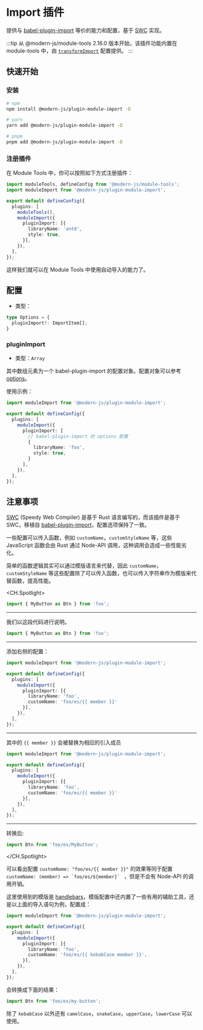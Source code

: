 # Import 插件

提供与 [babel-plugin-import](https://github.com/umijs/babel-plugin-import) 等价的能力和配置，基于 [SWC](https://swc.rs/) 实现。

:::tip
从 @modern-js/module-tools 2.16.0 版本开始，该插件功能内置在 module-tools 中，由 [`transformImport`](api/config/build-config.html#transformimport)
 配置提供。
:::

## 快速开始

### 安装

```bash
# npm
npm install @modern-js/plugin-module-import -D

# yarn
yarn add @modern-js/plugin-module-import -D

# pnpm
pnpm add @modern-js/plugin-module-import -D
```

### 注册插件

在 Module Tools 中，你可以按照如下方式注册插件：

```ts
import moduleTools, defineConfig from '@modern-js/module-tools';
import moduleImport from '@modern-js/plugin-module-import';

export default defineConfig({
  plugins: [
    moduleTools(),
    moduleImport({
      pluginImport: [{
        libraryName: 'antd',
        style: true,
      }],
    }),
  ],
});
```

这样我们就可以在 Module Tools 中使用自动导入的能力了。

## 配置

* 类型：

```ts
type Options = {
  pluginImport?: ImportItem[];
}
```

### pluginImport

* 类型：`Array`

其中数组元素为一个 babel-plugin-import 的配置对象。配置对象可以参考 [options](https://github.com/umijs/babel-plugin-import#options)。

使用示例：

```ts
import moduleImport from '@modern-js/plugin-module-import';

export default defineConfig({
  plugins: [
    moduleImport({
      pluginImport: [
        // babel-plugin-import 的 options 配置
        {
          libraryName: 'foo',
          style: true,
        }
      ],
    }),
  ],
});
```

## 注意事项

[SWC](https://swc.rs/) (Speedy Web Compiler) 是基于 Rust 语言编写的，而该插件是基于 SWC，移植自 [babel-plugin-import](https://github.com/umijs/babel-plugin-import)，配置选项保持了一致。

一些配置可以传入函数，例如 `customName`，`customStyleName` 等，这些 JavaScript 函数会由 Rust 通过 Node-API 调用，这种调用会造成一些性能劣化。

简单的函数逻辑其实可以通过模版语言来代替，因此 `customName`，`customStyleName` 等这些配置除了可以传入函数，也可以传入字符串作为模版来代替函数，提高性能。

<CH.Spotlight>

```ts
import { MyButton as Btn } from 'foo';
```

---

我们以这段代码进行说明。

```ts
import { MyButton as Btn } from 'foo';
```

---

添加右侧的配置：


```ts
import moduleImport from '@modern-js/plugin-module-import';

export default defineConfig({
  plugins: [
    moduleImport({
      pluginImport: [{
        libraryName: 'foo',
        customName: 'foo/es/{{ member }}'
      }],
    }),
  ],
});
```

---

其中的 `{{ member }}` 会被替换为相应的引入成员

```ts focus=8:8
import moduleImport from '@modern-js/plugin-module-import';

export default defineConfig({
  plugins: [
    moduleImport({
      pluginImport: [{
        libraryName: 'foo',
        customName: 'foo/es/{{ member }}'
      }],
    }),
  ],
});
```


---
转换后:

```ts
import Btn from 'foo/es/MyButton';
```

</CH.Spotlight>


可以看出配置 `customName: "foo/es/{{ member }}"` 的效果等同于配置 `` customName: (member) => `foo/es/${member}`  `` ，但是不会有 Node-API 的调用开销。

这里使用到的模版是 [handlebars](https://handlebarsjs.com)，模版配置中还内置了一些有用的辅助工具，还是以上面的导入语句为例，配置成：

```ts focus=8:8
import moduleImport from '@modern-js/plugin-module-import';

export default defineConfig({
  plugins: [
    moduleImport({
      pluginImport: [{
        libraryName: 'foo',
        customName: 'foo/es/{{ kebabCase member }}',
      }],
    }),
  ],
});
```

会转换成下面的结果：

```ts
import Btn from 'foo/es/my-button';
```

除了 `kebabCase` 以外还有 `camelCase`，`snakeCase`，`upperCase`，`lowerCase` 可以使用。
